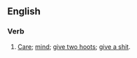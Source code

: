 ==English==

===Verb===
{{en-verb|inf=to [[give]] [[a]] [[toss]]|gives a toss|giving a toss|gave a toss|given a toss}}

# {{context|British|chiefly|vulgar|slang}} [[care|Care]]; [[mind]]; [[give two hoots]]; [[give a shit]].